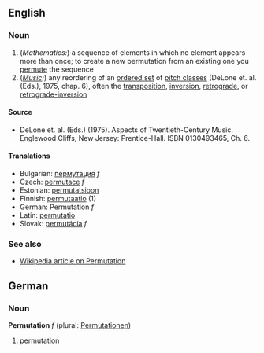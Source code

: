 ==English==

===Noun===

# (''Mathematics:'') a sequence of elements in which no element appears more than once; to create a new permutation from an existing one you [[permute]] the sequence
# (''[[Music]]:'') any reordering of an [[ordered set]] of [[pitch class]]es (DeLone et. al. (Eds.), 1975, chap. 6), often the [[transposition]], [[inversion]], [[retrograde]], or [[retrograde-inversion]]

====Source====
*DeLone et. al. (Eds.) (1975). Aspects of Twentieth-Century Music. Englewood Cliffs, New Jersey: Prentice-Hall. ISBN 0130493465, Ch. 6.

====Translations====

*Bulgarian: [[пермутация]] ''f''
*Czech: [[permutace]]  ''f''
*Estonian: [[permutatsioon]]
*Finnish: [[permutaatio]] (1)
*German: Permutation ''f''
*Latin: [[permutatio]]
*Slovak: [[permutácia]]  ''f''

===See also===

*[[en:Permutation|Wikipedia article on Permutation]]

==German==

===Noun===
'''Permutation''' ''f'' (plural: [[Permutationen]])

# permutation